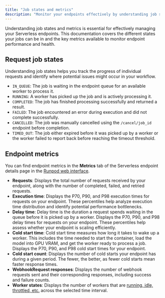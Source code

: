 ```yaml
---
title: "Job states and metrics"
description: "Monitor your endpoints effectively by understanding job states and key metrics."
---
```


Understanding job states and metrics is essential for effectively managing your Serverless endpoints. This documentation covers the different states your jobs can be in and the key metrics available to monitor endpoint performance and health.

## Request job states

Understanding job states helps you track the progress of individual requests and identify where potential issues might occur in your workflow.

* `IN_QUEUE`: The job is waiting in the endpoint queue for an available worker to process it.
* `RUNNING`: A worker has picked up the job and is actively processing it.
* `COMPLETED`: The job has finished processing successfully and returned a result.
* `FAILED`: The job encountered an error during execution and did not complete successfully.
* `CANCELLED`: The job was manually cancelled using the `/cancel/job_id` endpoint before completion.
* `TIMED_OUT`: The job either expired before it was picked up by a worker or the worker failed to report back before reaching the timeout threshold.

## Endpoint metrics

You can find endpoint metrics in the **Metrics** tab of the Serverless endpoint details page in the [Runpod web interface](https://www.console.runpod.io/serverless).

* **Requests**: Displays the total number of requests received by your endpoint, along with the number of completed, failed, and retried requests.
* **Execution time**: Displays the P70, P90, and P98 execution times for requests on your endpoint. These percentiles help analyze execution time distribution and identify potential performance bottlenecks.
* **Delay time**: Delay time is the duration a request spends waiting in the queue before it is picked up by a worker. Displays the P70, P90, and P98 delay times for requests on your endpoint. These percentiles help assess whether your endpoint is scaling efficiently.
* **Cold start time**: Cold start time measures how long it takes to wake up a worker. This includes the time needed to start the container, load the model into GPU VRAM, and get the worker ready to process a job. Displays the P70, P90, and P98 cold start times for your endpoint.
* **Cold start count**: Displays the number of cold starts your endpoint has during a given period. The fewer, the better, as fewer cold starts mean faster response times.
* **WebhookRequest responses**: Displays the number of webhook requests sent and their corresponding responses, including success and failure counts.
* **Worker states**: Displays the number of workers that are [running, idle, throttled, etc.](/serverless/workers/overview) across the selected time interval.
